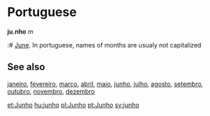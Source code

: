 =Portuguese=

'''ju.nho''' ''m''

:# [[June]]. In portuguese, names of months are usualy not capitalized

==See also==
[[janeiro]], [[fevereiro]], [[março]], [[abril]], [[maio]], [[junho]], [[julho]], [[agosto]], [[setembro]], [[outubro]], [[novembro]], [[dezembro]]

[[et:Junho]]
[[hu:junho]]
[[pl:Junho]]
[[pt:Junho]]
[[sv:junho]]
